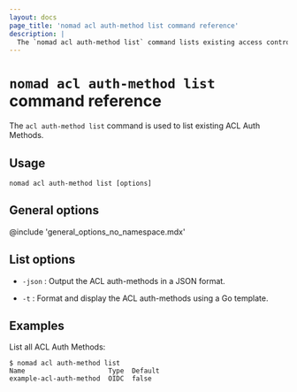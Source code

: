 ```yaml
---
layout: docs
page_title: 'nomad acl auth-method list command reference'
description: |
  The `nomad acl auth-method list` command lists existing access control list (ACL) authentication methods.
---
```


# `nomad acl auth-method list` command reference

The `acl auth-method list` command is used to list existing ACL Auth Methods.

## Usage

```plaintext
nomad acl auth-method list [options]
```

## General options

@include 'general_options_no_namespace.mdx'

## List options

- `-json` : Output the ACL auth-methods in a JSON format.

- `-t` : Format and display the ACL auth-methods using a Go template.

## Examples

List all ACL Auth Methods:

```shell-session
$ nomad acl auth-method list
Name                     Type  Default
example-acl-auth-method  OIDC  false
```
